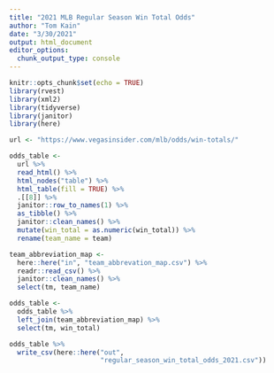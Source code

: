 ```yaml
---
title: "2021 MLB Regular Season Win Total Odds"
author: "Tom Kain"
date: "3/30/2021"
output: html_document
editor_options: 
  chunk_output_type: console
---
```


```r
knitr::opts_chunk$set(echo = TRUE)
library(rvest)
library(xml2)
library(tidyverse)
library(janitor)
library(here)
```

```r

url <- "https://www.vegasinsider.com/mlb/odds/win-totals/"

odds_table <-
  url %>% 
  read_html() %>%
  html_nodes("table") %>% 
  html_table(fill = TRUE) %>% 
  .[[8]] %>% 
  janitor::row_to_names(1) %>% 
  as_tibble() %>% 
  janitor::clean_names() %>% 
  mutate(win_total = as.numeric(win_total)) %>% 
  rename(team_name = team)

team_abbreviation_map <-
  here::here("in", "team_abbrevation_map.csv") %>% 
  readr::read_csv() %>% 
  janitor::clean_names() %>% 
  select(tm, team_name)

odds_table <-
  odds_table %>% 
  left_join(team_abbreviation_map) %>% 
  select(tm, win_total) 

odds_table %>% 
  write_csv(here::here("out", 
                       "regular_season_win_total_odds_2021.csv"))

```